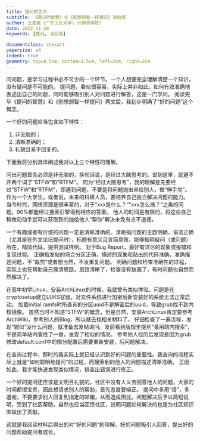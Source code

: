 ```yaml
---
title: 提问的艺术
subtitle: 《提问的智慧》与《别想弱智一样提问》读后感
author: 王嘉宸（广东工业大学\ 计算机学院）
date: 2022-11-28
keywords: [提问, 读后感]

documentclass: ctexart
papersize: a4
indent: true
geometry: top=0.5cm, bottom=1.5cm, left=2cm, right=2cm
---
```


问问题，是学习过程中必不可少的一个环节。一个人想要完全理解清楚一个知识，没有疑问是不可能的。
提问题，看似很容易，实际上并非如此。如何有效准确地表述出自己的问题，同时能够吸引别人对问题进行解答，这是一门学问。
阅读完毕《提问的智慧》和《别想弱智一样提问》两文后，我初步明确了“好的问题”这个概念。

一个好的问题应当包含如下特性：

1. 非无脑的；
2. 清晰准确的；
3. 礼貌且易于回复的。

下面我将分别具体阐述我对以上三个特性的理解。

问出问题首先必须是非无脑的，换句话说，是经过大脑思考的。说到这里，就避不开两个词了“STFW”和“RTFM”。
何为“经过大脑思考”，我的理解是先要经过“STFW”和“RTFM”，即遇到问题，不要是将问题抛出来给别人，做“伸手党”。
作为一个大学生，或者说，未来的科研人员，要培养自己独立解决问题的能力。
当今时代，网络资源是很丰富的，对于“xxx是什么？”“xxx怎么搞？”之类的问题，90%都能经过搜索引擎得到相应的答案。
他人的时间是有限的，将这些自己稍微动动手就可以获取到的抛给他人“帮你”解决未免有点不道德。

一个有趣或者有价值的问题一定是清晰准确的。清晰指问题的主题明确，语法正确（尤其是在外文论坛提问时），标题有意义且言简意赅，能够指明疑问（或问题）所在，精简代码，提供测试样例。
对于Bug Report，最好有详尽的现象或报错和复现过程。
正确指发帖的场合分区正确，描述的现象和贴出的代码准确，准确描述问题，不“裁剪”或者想当然，不发重复问题。
明确问题和检查准确性的过程，实际上也在帮助自己理清思路，思路清晰了，检查没有缺漏了，有时问题也自然而然解决了。

在高中初学Linux，安装ArchLinux的时候，我就曾有类似体验。问题是在cryptosetup建立LUKS容器，对文件系统进行加密后新安装好的系统无法正常启动。
加载initial ramfs时所查询的分区uuid不是解密后的uuid，导致grub找不到内核镜像。
虽然当时不知道“STFW”的概念，但是自然，安装ArchLinux肯定要参考ArchWiki，参考别人的Blog，所以就去找相关材料了。
仔细检查了一遍流程，发现“貌似”没什么问题，就准备去发帖询问。发前看到版规里提到“善用站内搜索”，于是简单站内查找了一番，发现了相似的情况。
参考他人经历后发现是因为grub修改default.conf中的部分配置后需要重新安装，后问题解决。

在查询过程中，那时的我实际上就已经认识到好的问题的重要性。我查询的流程实际上就是“如何聪明地提问”的过程，而搜索到的他人的问题描述清晰准确。
正因如此，我才能快速发现类似情况，排查出错误进行修正。

一个好的提问还应该是文明且礼貌的。社区中没有人义务回答他人的问题，大家的时间都很宝贵，因此想请求别人的帮助，首先态度要端正。
提问中多用“请”，多道谢，不要要求别人回复到指定的邮箱，从而造成困扰。问题解决后予以简短说明，受到了社区帮助，自然也应当回馈社区，说明问题如何解决的也是为社区知识库做出了贡献。

这就是我阅读材料后得出的对“好的问题”的理解。好的问题吸引人回答，提出好的问题帮助提问者成长。
